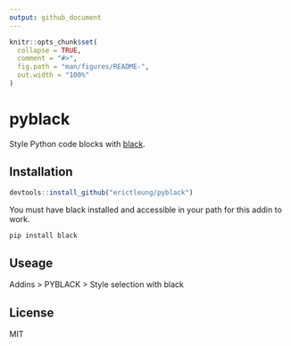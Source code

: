 ```yaml
---
output: github_document
---
```


<!-- README.md is generated from README.Rmd. Please edit that file -->

```r
knitr::opts_chunk$set(
  collapse = TRUE,
  comment = "#>",
  fig.path = "man/figures/README-",
  out.width = "100%"
)
```

# pyblack

<!-- badges: start -->
<!-- badges: end -->

Style Python code blocks with [black](https://github.com/psf/black).

## Installation

```r
devtools::install_github("erictleung/pyblack")
```

You must have black installed and accessible in your path for this addin to
work.

```bash
pip install black
```

## Useage

Addins > PYBLACK > Style selection with black

## License

MIT
